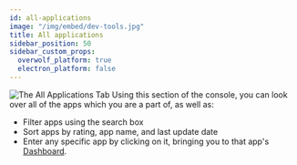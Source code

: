 ```yaml
---
id: all-applications
image: "/img/embed/dev-tools.jpg"
title: All applications
sidebar_position: 50
sidebar_custom_props:
  overwolf_platform: true
  electron_platform: false
---
```


![The All Applications Tab](/assets/tools/developers-console/all-applications/index.jpg)
Using this section of the console, you can look over all of the apps which you are a part of, as well as:
- Filter apps using the search box
- Sort apps by rating, app name, and last update date
- Enter any specific app by clicking on it, bringing you to that app's [Dashboard](all-applications/dashboard).